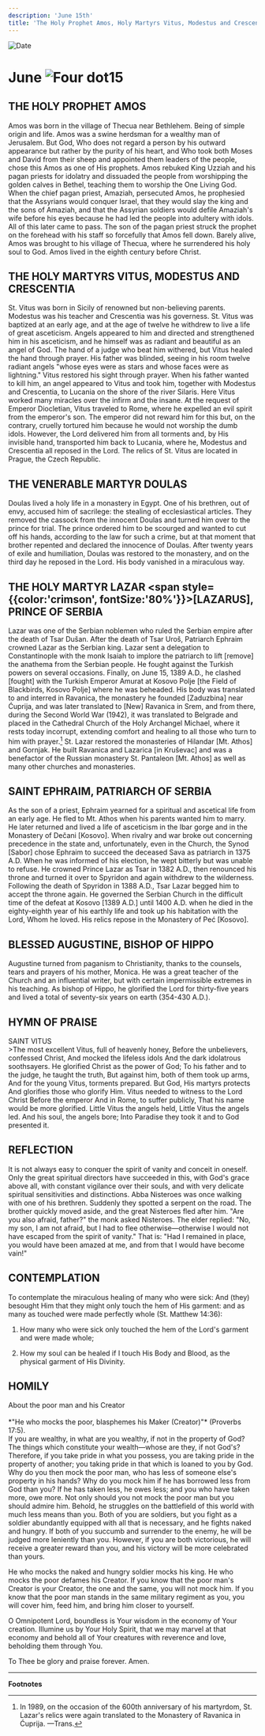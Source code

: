 ```yaml
---
description: 'June 15th'
title: 'The Holy Prophet Amos, Holy Martyrs Vitus, Modestus and Crescentia, Venerable Martyr Doulas, Holy Martyrs Lazar'
---
```


<RunningHead />
<Image src="/title-imprint.png" height={68} width={50} alt="Date" className="title-imprint"/>

# <div id="date">June <Image className="four-dot" src="/four-dot.png" height={15} width={15} alt="Four dot" />15</div>

## THE HOLY PROPHET AMOS

Amos was born in the village of Thecua near Bethlehem. Being of simple origin and life. Amos was a swine herdsman for a wealthy man of Jerusalem. But God, Who does not regard a person by his outward appearance but rather by the purity of his heart, and Who took both Moses and David from their sheep and appointed them leaders of the people, chose this Amos as one of His prophets. Amos rebuked King Uzziah and his pagan priests for idolatry and dissuaded the people from worshipping the golden calves in Bethel, teaching them to worship the One Living God. When the chief pagan priest, Amaziah, persecuted Amos, he prophesied that the Assyrians would conquer Israel, that they would slay the king and the sons of Amaziah, and that the Assyrian soldiers would defile Amaziah's wife before his eyes because he had led the people into adultery with idols. All of this later came to pass. The son of the pagan priest struck the prophet on the forehead with his staff so forcefully that Amos fell down. Barely alive, Amos was brought to his village of Thecua, where he surrendered his holy soul to God. Amos lived in the eighth century before Christ.

## THE HOLY MARTYRS VITUS, MODESTUS AND CRESCENTIA

St. Vitus was born in Sicily of renowned but non-believing parents. Modestus was his teacher and Crescentia was his governess. St. Vitus was baptized at an early age, and at the age of twelve he withdrew to live a life of great asceticism. Angels appeared to him and directed and strengthened him in his asceticism, and he himself was as radiant and beautiful as an angel of God. The hand of a judge who beat him withered, but Vitus healed the hand through prayer. His father was blinded, seeing in his room twelve radiant angels "whose eyes were as stars and whose faces were as lightning." Vitus restored his sight through prayer. When his father wanted to kill him, an angel appeared to Vitus and took him, together with Modestus and Crescentia, to Lucania on the shore of the river Silaris. Here Vitus worked many miracles over the infirm and the insane. At the request of Emperor Diocletian, Vitus traveled to Rome, where he expelled an evil spirit from the emperor's son. The emperor did not reward him for this but, on the contrary, cruelly tortured him because he would not worship the dumb idols. However, the Lord delivered him from all torments and, by His invisible hand, transported him back to Lucania, where he, Modestus and Crescentia all reposed in the Lord. The relics of St. Vitus are located in Prague, the Czech Republic.

## THE VENERABLE MARTYR DOULAS

Doulas lived a holy life in a monastery in Egypt. One of his brethren, out of envy, accused him of sacrilege: the stealing of ecclesiastical articles. They removed the cassock from the innocent Doulas and turned him over to the prince for trial. The prince ordered him to be scourged and wanted to cut off his hands, according to the law for such a crime, but at that moment that brother repented and declared the innocence of Doulas. After twenty years of exile and humiliation, Doulas was restored to the monastery, and on the third day he reposed in the Lord. His body vanished in a miraculous way.

## THE HOLY MARTYR LAZAR <span style={{color:'crimson', fontSize:'80%'}}>[LAZARUS]</span>, PRINCE OF SERBIA

Lazar was one of the Serbian noblemen who ruled the Serbian empire after the death of Tsar Dušan. After the death of Tsar Uroš, Patriarch Ephraim crowned Lazar as the Serbian king. Lazar sent a delegation to Constantinople with the monk Isaiah to implore the patriarch to lift [remove] the anathema from the Serbian people. He fought against the Turkish powers on several occasions. Finally, on June 15, 1389 A.D., he clashed [fought] with the Turkish Emperor Amurat at Kosovo Polje [the Field of Blackbirds, Kosovo Polje] where he was beheaded. His body was translated to and interred in Ravanica, the monastery he founded [Zaduzbina] near Ćuprija, and was later translated to [New] Ravanica in Srem, and from there, during the Second World War (1942), it was translated to Belgrade and placed in the Cathedral Church of the Holy Archangel Michael, where it rests today incorrupt, extending comfort and healing to all those who turn to him with prayer.[^1] St. Lazar restored the monasteries of Hilandar [Mt. Athos] and Gornjak. He built Ravanica and Lazarica [in Kruševac] and was a benefactor of the Russian monastery St. Pantaleon [Mt. Athos] as well as many other churches and monasteries.

## SAINT EPHRAIM, PATRIARCH OF SERBIA

As the son of a priest, Ephraim yearned for a spiritual and ascetical life from an early age. He fled to Mt. Athos when his parents wanted him to marry. He later returned and lived a life of asceticism in the Ibar gorge and in the Monastery of Dečani [Kosovo]. When rivalry and war broke out concerning precedence in the state and, unfortunately, even in the Church, the Synod [Sabor] chose Ephraim to succeed the deceased Sava as patriarch in 1375 A.D. When he was informed of his election, he wept bitterly but was unable to refuse. He crowned Prince Lazar as Tsar in 1382 A.D., then renounced his throne and turned it over to Spyridon and again withdrew to the wilderness. Following the death of Spyridon in 1388 A.D., Tsar Lazar begged him to accept the throne again. He governed the Serbian Church in the difficult time of the defeat at Kosovo [1389 A.D.] until 1400 A.D. when he died in the eighty-eighth year of his earthly life and took up his habitation with the Lord, Whom he loved. His relics repose in the Monastery of Peć [Kosovo].

## BLESSED AUGUSTINE, BISHOP OF HIPPO

Augustine turned from paganism to Christianity, thanks to the counsels, tears and prayers of his mother, Monica. He was a great teacher of the Church and an influential writer, but with certain impermissible extremes in his teaching. As bishop of Hippo, he glorified the Lord for thirty-five years and lived a total of seventy-six years on earth (354-430 A.D.).


## HYMN OF PRAISE
<div style={{textAlign:'center', color:'crimson', fontWeight:'bold'}}>
SAINT VITUS
</div>
>The most excellent Vitus, full of heavenly honey,  
Before the unbelievers, confessed Christ,  
And mocked the lifeless idols  
And the dark idolatrous soothsayers.  
He glorified Christ as the power of God;  
To his father and to the judge, he taught the truth,  
But against him, both of them took up arms,  
And for the young Vitus, torments prepared.  
But God, His martyrs protects  
And glorifies those who glorify Him.  
Vitus needed to witness to the Lord Christ  
Before the emperor  
And in Rome, to suffer publicly,  
That his name would be more glorified.  
Little Vitus the angels held,  
Little Vitus the angels led.  
And his soul, the angels bore;  
Into Paradise they took it and to God presented it.  

## REFLECTION

It is not always easy to conquer the spirit of vanity and conceit in oneself. Only the great spiritual directors have succeeded in this, with God's grace above all, with constant vigilance over their souls, and with very delicate spiritual sensitivities and distinctions. Abba Nisteroes was once walking with one of his brethren. Suddenly they spotted a serpent on the road. The brother quickly moved aside, and the great Nisteroes fled after him. "Are you also afraid, father?" the monk asked Nisteroes. The elder replied: "No, my son, I am not afraid, but I had to flee otherwise—otherwise I would not have escaped from the spirit of vanity." That is: "Had I remained in place, you would have been amazed at me, and from that I would have become vain!"

## CONTEMPLATION

To contemplate the miraculous healing of many who were sick: And (they) besought Him that they might only touch the hem of His garment: and as many as touched were made perfectly whole (St. Matthew 14:36):

1. How many who were sick only touched the hem of the Lord's garment and were made whole;

2. How my soul can be healed if I touch His Body and Blood, as the physical garment of His Divinity.


## HOMILY
<div style={{textAlign:'center', color:'crimson', fontWeight:'bold'}}>
About the poor man and his Creator
</div>
<br />
<div style={{textAlign:'right'}}>
*"He who mocks the poor, blasphemes his Maker (Creator)"* (Proverbs 17:5).
</div>
If you are wealthy, in what are you wealthy, if not in the property of God? The things which constitute your wealth—whose are they, if not God's? Therefore, if you take pride in what you possess, you are taking pride in the property of another; you taking pride in that which is loaned to you by God. Why do you then mock the poor man, who has less of someone else's property in his hands? Why do you mock him if he has borrowed less from God than you? If he has taken less, he owes less; and you who have taken more, owe more. Not only should you not mock the poor man but you should admire him. Behold, he struggles on the battlefield of this world with much less means than you. Both of you are soldiers, but you fight as a soldier abundantly equipped with all that is necessary, and he fights naked and hungry. If both of you succumb and surrender to the enemy, he will be judged more leniently than you. However, if you are both victorious, he will receive a greater reward than you, and his victory will be more celebrated than yours.

He who mocks the naked and hungry soldier mocks his king. He who mocks the poor defames his Creator. If you know that the poor man's Creator is your Creator, the one and the same, you will not mock him. If you know that the poor man stands in the same military regiment as you, you will cover him, feed him, and bring him closer to yourself.

O Omnipotent Lord, boundless is Your wisdom in the economy of Your creation. Illumine us by Your Holy Spirit, that we may marvel at that economy and behold all of Your creatures with reverence and love, beholding them through You.

To Thee be glory and praise forever. Amen.

---
**Footnotes**

[^1]: In 1989, on the occasion of the 600th anniversary of his martyrdom, St. Lazar's relics were again translated to the Monastery of Ravanica in Ćuprija. —Trans.